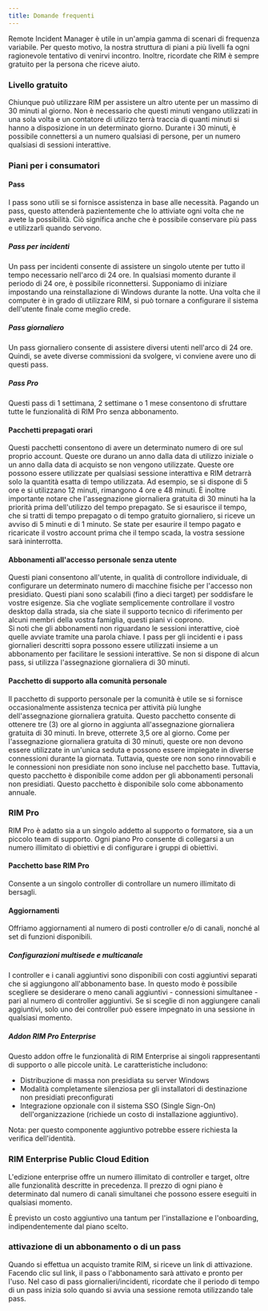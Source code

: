 ```yaml
---
title: Domande frequenti
---
```



Remote Incident Manager è utile in un'ampia gamma di scenari di frequenza variabile. Per questo motivo, la nostra struttura di piani a più livelli fa ogni ragionevole tentativo di venirvi incontro. Inoltre, ricordate che RIM è sempre gratuito per la persona che riceve aiuto.

### Livello gratuito

Chiunque può utilizzare RIM per assistere un altro utente per un massimo di 30 minuti al giorno. Non è necessario che questi minuti vengano utilizzati in una sola volta e un contatore di utilizzo terrà traccia di quanti minuti si hanno a disposizione in un determinato giorno. Durante i 30 minuti, è possibile connettersi a un numero qualsiasi di persone, per un numero qualsiasi di sessioni interattive.

### Piani per i consumatori

#### Pass

I pass sono utili se si fornisce assistenza in base alle necessità. Pagando un pass, questo attenderà pazientemente che lo attiviate ogni volta che ne avete la possibilità. Ciò significa anche che è possibile conservare più pass e utilizzarli quando servono.

##### Pass per incidenti

Un pass per incidenti consente di assistere un singolo utente per tutto il tempo necessario nell'arco di 24 ore. In qualsiasi momento durante il periodo di 24 ore, è possibile riconnettersi. Supponiamo di iniziare impostando una reinstallazione di Windows durante la notte. Una volta che il computer è in grado di utilizzare RIM, si può tornare a configurare il sistema dell'utente finale come meglio crede.

##### Pass giornaliero

Un pass giornaliero consente di assistere diversi utenti nell'arco di 24 ore. Quindi, se avete diverse commissioni da svolgere, vi conviene avere uno di questi pass.

##### Pass Pro

Questi pass di 1 settimana, 2 settimane o 1 mese consentono di sfruttare tutte le funzionalità di RIM Pro senza abbonamento.

#### Pacchetti prepagati orari

Questi pacchetti consentono di avere un determinato numero di ore sul proprio account. Queste ore durano un anno dalla data di utilizzo iniziale o un anno dalla data di acquisto se non vengono utilizzate.
Queste ore possono essere utilizzate per qualsiasi sessione interattiva e RIM detrarrà solo la quantità esatta di tempo utilizzata. Ad esempio, se si dispone di 5 ore e si utilizzano 12 minuti, rimangono 4 ore e 48 minuti. È inoltre importante notare che l'assegnazione giornaliera gratuita di 30 minuti ha la priorità prima dell'utilizzo del tempo prepagato. Se si esaurisce il tempo, che si tratti di tempo prepagato o di tempo gratuito giornaliero, si riceve un avviso di 5 minuti e di 1 minuto. Se state per esaurire il tempo pagato e ricaricate il vostro account prima che il tempo scada, la vostra sessione sarà ininterrotta.

#### Abbonamenti all'accesso personale senza utente

Questi piani consentono all'utente, in qualità di controllore individuale, di configurare un determinato numero di macchine fisiche per l'accesso non presidiato. Questi piani sono scalabili (fino a dieci target) per soddisfare le vostre esigenze. Sia che vogliate semplicemente controllare il vostro desktop dalla strada, sia che siate il supporto tecnico di riferimento per alcuni membri della vostra famiglia, questi piani vi coprono.  
Si noti che gli abbonamenti non riguardano le sessioni interattive, cioè quelle avviate tramite una parola chiave. I pass per gli incidenti e i pass giornalieri descritti sopra possono essere utilizzati insieme a un abbonamento per facilitare le sessioni interattive. Se non si dispone di alcun pass, si utilizza l'assegnazione giornaliera di 30 minuti.

#### Pacchetto di supporto alla comunità personale

Il pacchetto di supporto personale per la comunità è utile se si fornisce occasionalmente assistenza tecnica per attività più lunghe dell'assegnazione giornaliera gratuita. Questo pacchetto consente di ottenere tre (3) ore al giorno in aggiunta all'assegnazione giornaliera gratuita di 30 minuti. In breve, otterrete 3,5 ore al giorno. Come per l'assegnazione giornaliera gratuita di 30 minuti, queste ore non devono essere utilizzate in un'unica seduta e possono essere impiegate in diverse connessioni durante la giornata. Tuttavia, queste ore non sono rinnovabili e le connessioni non presidiate non sono incluse nel pacchetto base. Tuttavia, questo pacchetto è disponibile come addon per gli abbonamenti personali non presidiati. Questo pacchetto è disponibile solo come abbonamento annuale.

### RIM Pro

RIM Pro è adatto sia a un singolo addetto al supporto o formatore, sia a un piccolo team di supporto. Ogni piano Pro consente di collegarsi a un numero illimitato di obiettivi e di configurare i gruppi di obiettivi.

#### Pacchetto base RIM Pro

Consente a un singolo controller di controllare un numero illimitato di bersagli.

#### Aggiornamenti

Offriamo aggiornamenti al numero di posti controller e/o di canali, nonché al set di funzioni disponibili.

##### Configurazioni multisede e multicanale

I controller e i canali aggiuntivi sono disponibili con costi aggiuntivi separati che si aggiungono all'abbonamento base. In questo modo è possibile scegliere se desiderare o meno canali aggiuntivi - connessioni simultanee - pari al numero di controller aggiuntivi. Se si sceglie di non aggiungere canali aggiuntivi, solo uno dei controller può essere impegnato in una sessione in qualsiasi momento. 

##### Addon RIM Pro Enterprise

Questo addon offre le funzionalità di RIM Enterprise ai singoli rappresentanti di supporto o alle piccole unità. Le caratteristiche includono:
* Distribuzione di massa non presidiata su server Windows
* Modalità completamente silenziosa per gli installatori di destinazione non presidiati preconfigurati
* Integrazione opzionale con il sistema SSO (Single Sign-On) dell'organizzazione (richiede un costo di installazione aggiuntivo).

Nota: per questo componente aggiuntivo potrebbe essere richiesta la verifica dell'identità.

### RIM Enterprise Public Cloud Edition

L'edizione enterprise offre un numero illimitato di controller e target, oltre alle funzionalità descritte in precedenza. Il prezzo di ogni piano è determinato dal numero di canali simultanei che possono essere eseguiti in qualsiasi momento.

È previsto un costo aggiuntivo una tantum per l'installazione e l'onboarding, indipendentemente dal piano scelto.  

### attivazione di un abbonamento o di un pass

Quando si effettua un acquisto tramite RIM, si riceve un link di attivazione. Facendo clic sul link, il pass o l'abbonamento sarà attivato e pronto per l'uso. Nel caso di pass giornalieri/incidenti, ricordate che il periodo di tempo di un pass inizia solo quando si avvia una sessione remota utilizzando tale pass.
